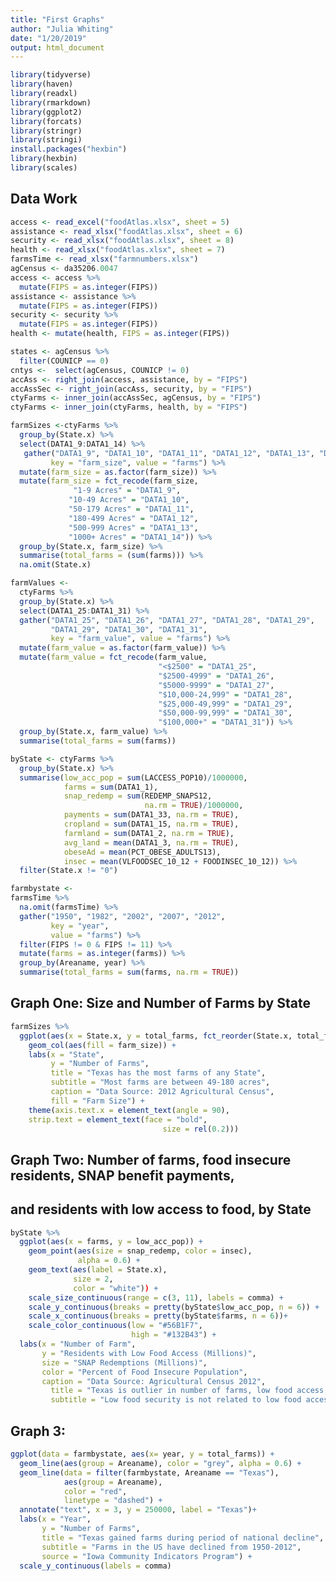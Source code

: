 ```yaml
---
title: "First Graphs"
author: "Julia Whiting"
date: "1/20/2019"
output: html_document
---
```


```r
library(tidyverse)
library(haven)
library(readxl)
library(rmarkdown)
library(ggplot2)
library(forcats)
library(stringr)
library(stringi)
install.packages("hexbin")
library(hexbin)
library(scales)
```

## Data Work

```r
access <- read_excel("foodAtlas.xlsx", sheet = 5)
assistance <- read_xlsx("foodAtlas.xlsx", sheet = 6)
security <- read_xlsx("foodAtlas.xlsx", sheet = 8)
health <- read_xlsx("foodAtlas.xlsx", sheet = 7)
farmsTime <- read_xlsx("farmnumbers.xlsx")
agCensus <- da35206.0047 
access <- access %>%
  mutate(FIPS = as.integer(FIPS))
assistance <- assistance %>%
  mutate(FIPS = as.integer(FIPS))
security <- security %>%
  mutate(FIPS = as.integer(FIPS))
health <- mutate(health, FIPS = as.integer(FIPS))

states <- agCensus %>%
  filter(COUNICP == 0)
cntys <-  select(agCensus, COUNICP != 0)
accAss <- right_join(access, assistance, by = "FIPS")
accAssSec <- right_join(accAss, security, by = "FIPS")
ctyFarms <- inner_join(accAssSec, agCensus, by = "FIPS")
ctyFarms <- inner_join(ctyFarms, health, by = "FIPS")

farmSizes <-ctyFarms %>% 
  group_by(State.x) %>%
  select(DATA1_9:DATA1_14) %>%
   gather("DATA1_9", "DATA1_10", "DATA1_11", "DATA1_12", "DATA1_13", "DATA1_14",
         key = "farm_size", value = "farms") %>%
  mutate(farm_size = as.factor(farm_size)) %>%
  mutate(farm_size = fct_recode(farm_size,
              "1-9 Acres" = "DATA1_9",
             "10-49 Acres" = "DATA1_10",
             "50-179 Acres" = "DATA1_11",
             "180-499 Acres" = "DATA1_12",
             "500-999 Acres" = "DATA1_13",
             "1000+ Acres" = "DATA1_14")) %>%
  group_by(State.x, farm_size) %>%
  summarise(total_farms = (sum(farms))) %>%
  na.omit(State.x) 

farmValues <-
  ctyFarms %>%
  group_by(State.x) %>%
  select(DATA1_25:DATA1_31) %>%
  gather("DATA1_25", "DATA1_26", "DATA1_27", "DATA1_28", "DATA1_29",
         "DATA1_29", "DATA1_30", "DATA1_31",
         key = "farm_value", value = "farms") %>%
  mutate(farm_value = as.factor(farm_value)) %>%
  mutate(farm_value = fct_recode(farm_value,
                                 "<$2500" = "DATA1_25",
                                 "$2500-4999" = "DATA1_26",
                                 "$5000-9999" = "DATA1_27",
                                 "$10,000-24,999" = "DATA1_28",
                                 "$25,000-49,999" = "DATA1_29",
                                 "$50,000-99,999" = "DATA1_30",
                                 "$100,000+" = "DATA1_31")) %>%
  group_by(State.x, farm_value) %>%
  summarise(total_farms = sum(farms))

byState <- ctyFarms %>%
  group_by(State.x) %>%
  summarise(low_acc_pop = sum(LACCESS_POP10)/1000000,
            farms = sum(DATA1_1),
            snap_redemp = sum(REDEMP_SNAPS12,
                              na.rm = TRUE)/1000000,
            payments = sum(DATA1_33, na.rm = TRUE),
            cropland = sum(DATA1_15, na.rm = TRUE),
            farmland = sum(DATA1_2, na.rm = TRUE),
            avg_land = mean(DATA1_3, na.rm = TRUE),
            obeseAd = mean(PCT_OBESE_ADULTS13),
            insec = mean(VLFOODSEC_10_12 + FOODINSEC_10_12)) %>%
  filter(State.x != "0")

farmbystate <-
farmsTime %>%
  na.omit(farmsTime) %>%
  gather("1950", "1982", "2002", "2007", "2012",
         key = "year",
         value = "farms") %>%
  filter(FIPS != 0 & FIPS != 11) %>%
  mutate(farms = as.integer(farms)) %>%
  group_by(Areaname, year) %>%
  summarise(total_farms = sum(farms, na.rm = TRUE))
```

## Graph One: Size and Number of Farms by State

```r
farmSizes %>%
  ggplot(aes(x = State.x, y = total_farms, fct_reorder(State.x, total_farms))) +
    geom_col(aes(fill = farm_size)) + 
    labs(x = "State",
         y = "Number of Farms",
         title = "Texas has the most farms of any State",
         subtitle = "Most farms are between 49-180 acres",
         caption = "Data Source: 2012 Agricultural Census",
         fill = "Farm Size") +
    theme(axis.text.x = element_text(angle = 90),
    strip.text = element_text(face = "bold", 
                                  size = rel(0.2)))
```

## Graph Two: Number of farms, food insecure residents, SNAP benefit payments,
## and residents with low access to food, by State

```r
byState %>%
  ggplot(aes(x = farms, y = low_acc_pop)) +
    geom_point(aes(size = snap_redemp, color = insec), 
               alpha = 0.6) +
    geom_text(aes(label = State.x), 
              size = 2, 
              color = "white")) +
    scale_size_continuous(range = c(3, 11), labels = comma) +
    scale_y_continuous(breaks = pretty(byState$low_acc_pop, n = 6)) +
    scale_x_continuous(breaks = pretty(byState$farms, n = 6))+
    scale_color_continuous(low = "#56B1F7", 
                           high = "#132B43") +
  labs(x = "Number of Farm",
       y = "Residents with Low Food Access (Millions)", 
       size = "SNAP Redemptions (Millions)",
       color = "Percent of Food Insecure Population",
       caption = "Data Source: Agricultural Census 2012",
         title = "Texas is outlier in number of farms, low food access, and SNAP Redemptions",
         subtitle = "Low food security is not related to low food access")
```

## Graph 3: 

```r
ggplot(data = farmbystate, aes(x= year, y = total_farms)) +
  geom_line(aes(group = Areaname), color = "grey", alpha = 0.6) +
  geom_line(data = filter(farmbystate, Areaname == "Texas"), 
            aes(group = Areaname), 
            color = "red",
            linetype = "dashed") + 
  annotate("text", x = 3, y = 250000, label = "Texas")+
  labs(x = "Year",
       y = "Number of Farms",
       title = "Texas gained farms during period of national decline",
       subtitle = "Farms in the US have declined from 1950-2012",
       source = "Iowa Community Indicators Program") +
  scale_y_continuous(labels = comma)
```

